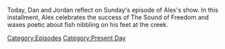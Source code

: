 {{DEFAULTSORT:
    #_EPISODE_0827:July 9, 2023
}}{{Episode
    | title           = July 9, 2023
    | caption         = Listen to this episode on [https://knowledgefight.libsyn.com/827-july-9-2023 Libsyn] [https://open.spotify.com/episode/15oGSzdvc1vk826BSlJgNQ Spotify]
    | episodeNumber   = 827
    | length          = 01:15:37
    | airDate         = July 12, 2023
    | coverageDate    = July 9, 2023
    | episodeType     = [[:Category:Present Day|Present Day]]
    | previousEpisode = [[826: March 4, 2004]]
}}

{{Stub}}

Today, Dan and Jordan reflect on Sunday's episode of Alex's show.  In this installment, Alex celebrates the success of The Sound of Freedom and waxes poetic about fish nibbling on his feet at the creek.

[[Category:Episodes]]
[[Category:Present Day]]
